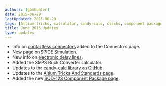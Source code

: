 ```yaml
---
authors: [gbmhunter]
date: 2015-06-29
lastUpdated: 2015-06-29
tags: [Altium tricks, calculator, candy-calc, clocks, component packages, connectors, simulation, spice, timing]
title: June 2015 Updates
type: updates
---
```


* Info on [contactless connectors](/electronics/components/connectors#contactless-connectors) added to the Connectors page.
* New page on [SPICE Simulation](/electronics/general/circuit-simulation/spice-simulation).
* New info on [electronic delay lines](/electronics/components/delay-lines/).
* Added the SMPS Buck Converter calculator.
* Updates to the [candy-calc library on GitHub](https://github.com/gbmhunter/candy-calc).
* Updates to the [Altium Tricks And Standards page](/electronics/general/altium/altium-tricks-and-standards).
* Added the new [SOD-123 Component Package page](/pcb-design/component-packages/sod-123-component-package).
